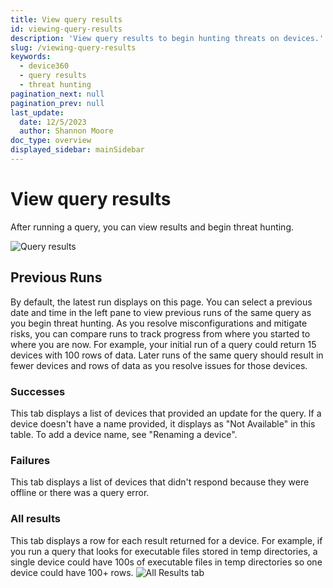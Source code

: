 ```yaml
---
title: View query results
id: viewing-query-results
description: 'View query results to begin hunting threats on devices.'
slug: /viewing-query-results
keywords:
  - device360
  - query results
  - threat hunting
pagination_next: null
pagination_prev: null
last_update:
  date: 12/5/2023
  author: Shannon Moore
doc_type: overview
displayed_sidebar: mainSidebar
---
```

# View query results
After running a query, you can view results and begin threat hunting.

![Query results](../images/devices/DQ-Query-Result-Success.png)

## Previous Runs

By default, the latest run displays on this page. You can select a previous date and time in the left pane to view previous runs of the same query as you begin threat hunting. As you resolve misconfigurations and mitigate risks, you can compare runs to track progress from where you started to where you are now. For example, your initial run of a query could return 15 devices with 100 rows of data. Later runs of the same query should result in fewer devices and rows of data as you resolve issues for those devices.

### Successes

This tab displays a list of devices that provided an update for the query. If a device doesn't have a name provided, it displays as "Not Available" in this table. To add a device name, see "Renaming a device".

### Failures

This tab displays a list of devices that didn't respond because they were offline or there was a query error.

### All results

This tab displays a row for each result returned for a device. For example, if you run a query that looks for executable files stored in temp directories, a single device could have 100s of executable files in temp directories so one device could have 100+ rows.
![All Results tab](../images/devices/DQ-all-results.png)